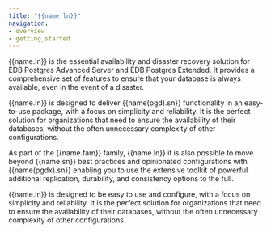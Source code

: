 ```yaml
---
title: "{{name.ln}}"
navigation:
- overview
- getting_started
---
```


{{name.ln}} is the essential availability and disaster recovery solution for EDB Postgres Advanced Server and EDB Postgres Extended.
It provides a comprehensive set of features to ensure that your database is always available, even in the event of a disaster.

{{name.ln}} is designed to deliver {{name(pgd).sn}} functionality in an easy-to-use package, with a focus on simplicity and reliability.
It is the perfect solution for organizations that need to ensure the availability of their databases, without the often unnecessary complexity of other configurations.

As part of the {{name.fam}} family, {{name.ln}} it is also possible to move beyond {{name.sn}} best practices and opinionated configurations with {{name(pgdx).sn}} enabling you to use the extensive toolkit of powerful additional replication, durability, and consistency options to the full.

{{name.ln}} is designed to be easy to use and configure, with a focus on simplicity and reliability. It is the perfect solution for organizations that need to ensure the availability of their databases, without the often unnecessary complexity of other configurations.

